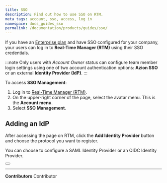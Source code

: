 ```yaml
---
title: SSO
description: Find out how to use SSO on RTM.
meta_tags: account, sso, access, log in
namespace: docs_guides_sso
permalink: /documentation/products/guides/sso/
---
```



If you have an [Enterprise plan](https://www.azion.com/en/pricing/#plans) and have SSO configured for your company, your users can log in to **Real-Time Manager (RTM)** using their SSO credentials.

:::note
Only users with *Account Owner* status can configure team member login settings using one of two account authentication options: **Azion SSO** or an external **Identity Provider (IdP)**.
:::

To access **SSO Management**:

1. Log in to [Real-Time Manager (RTM)](https://console.azion.com/).
2. On the upper-right corner of the page, select the avatar menu. This is the **Account menu**.
3. Select **SSO Management**.

## Adding an IdP

After accessing the page on RTM, click the **Add Identity Provider** button and choose the protocol you want to register.

You can choose to configure a SAML Identity Provider or an OIDC Identity Provider.

<Button href="/en/documentation/products/guides/#accounts" text="identity providers guides"></Button>



---


**Contributors** <ContributorList>Contributor</ContributorList>
